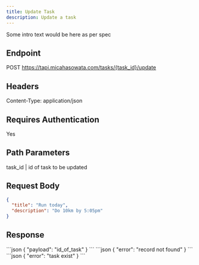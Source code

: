 ```yaml
---
title: Update Task
description: Update a task
---
```


Some intro text would be here as per spec

## Endpoint
POST https://tapi.micahasowata.com/tasks/{task_id}/update

## Headers
Content-Type: application/json

## Requires Authentication
Yes

## Path Parameters
task_id | id of task to be updated

## Request Body
```json
{
  "title": "Run today",
  "description": "Do 10km by 5:05pm"
}
```

## Response

<Tabs>
  <TabItem label="200 OK">
    ```json
    {
      "payload": "id_of_task"
    }
    ```
    </TabItem>
  <TabItem label="404 Not Found">
    ```json
    {
      "error": "record not found"
    }
    ```
  </TabItem>
  <TabItem label="409 Conflict">
    ```json
    {
      "error": "task exist"
    }
    ```
    </TabItem>
</Tabs>
